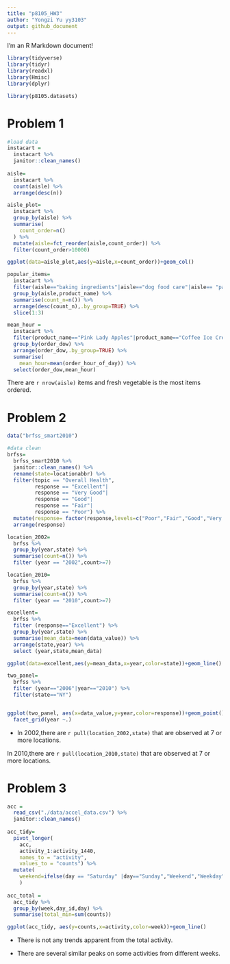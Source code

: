 ```yaml
---
title: "p8105_HW3"
author: "Yongzi Yu yy3103"
output: github_document
---
```


I'm an R Markdown document! 

```r
library(tidyverse)
library(tidyr)
library(readxl)
library(Hmisc)
library(dplyr)

library(p8105.datasets)
```

# Problem 1
```r
#load data
instacart =
  instacart %>%
  janitor::clean_names()
  
aisle=
  instacart %>%
  count(aisle) %>%
  arrange(desc(n))

aisle_plot=
  instacart %>%
  group_by(aisle) %>%
  summarise(
    count_order=n()
  ) %>%
  mutate(aisle=fct_reorder(aisle,count_order)) %>%
  filter(count_order>10000)

ggplot(data=aisle_plot,aes(y=aisle,x=count_order))+geom_col()

popular_items=
  instacart %>%
  filter(aisle=="baking ingredients"|aisle=="dog food care"|aisle== "packaged vegetables fruits") %>%
  group_by(aisle,product_name) %>%
  summarise(count_n=n()) %>%
  arrange(desc(count_n),.by_group=TRUE) %>%
  slice(1:3)

mean_hour = 
  instacart %>%
  filter(product_name=="Pink Lady Apples"|product_name=="Coffee Ice Cream") %>%
  group_by(order_dow) %>%
  arrange(order_dow,.by_group=TRUE) %>%
  summarise(
    mean_hour=mean(order_hour_of_day)) %>%
  select(order_dow,mean_hour)


```
There are ```r nrow(aisle)``` items and fresh vegetable is the most items ordered.

# Problem 2
```r
data("brfss_smart2010")

#data clean
brfss=
  brfss_smart2010 %>%
  janitor::clean_names() %>%
  rename(state=locationabbr) %>%
  filter(topic == "Overall Health",
         response == "Excellent"|
         response == "Very Good"|
         response == "Good"|
         response == "Fair"|
         response == "Poor") %>%
  mutate(response= factor(response,levels=c("Poor","Fair","Good","Very Good","Excellent"))) %>%
  arrange(response)

location_2002=
  brfss %>%
  group_by(year,state) %>%
  summarise(count=n()) %>%
  filter (year == "2002",count>=7)

location_2010=
  brfss %>%
  group_by(year,state) %>%
  summarise(count=n()) %>%
  filter (year == "2010",count>=7)

excellent=
  brfss %>%
  filter (response=="Excellent") %>%
  group_by(year,state) %>%
  summarise(mean_data=mean(data_value)) %>%
  arrange(state,year) %>%
  select (year,state,mean_data)

ggplot(data=excellent,aes(y=mean_data,x=year,color=state))+geom_line()

two_panel=
  brfss %>%
  filter (year=="2006"|year=="2010") %>%
  filter(state=="NY")


ggplot(two_panel, aes(x=data_value,y=year,color=response))+geom_point()+
  facet_grid(year ~.)
```
-  In 2002,there are `r pull(location_2002,state)` that are observed at 7 or more locations. 

In 2010,there are `r pull(location_2010,state)` that are observed at 7 or more locations. 


# Problem 3
```r
acc = 
  read_csv("./data/accel_data.csv") %>%
  janitor::clean_names()
  
acc_tidy=
  pivot_longer(
    acc,
    activity_1:activity_1440,
    names_to = "activity", 
    values_to = "counts") %>%
  mutate(
    weekend=ifelse(day == "Saturday" |day=="Sunday","Weekend","Weekday")
    )
  
acc_total = 
  acc_tidy %>%
  group_by(week,day_id,day) %>%
  summarise(total_min=sum(counts))

ggplot(acc_tidy, aes(y=counts,x=activity,color=week))+geom_line()
```

- There is not any trends apparent from the total activity.

- There are several similar peaks on some activities from different weeks. 

